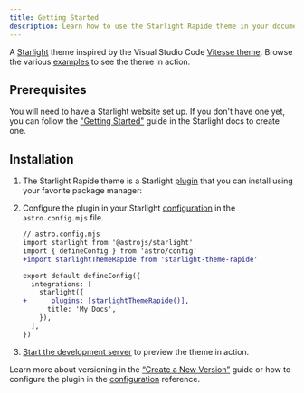 ```yaml
---
title: Getting Started
description: Learn how to use the Starlight Rapide theme in your documentation.
---
```


A [Starlight](https://starlight.astro.build) theme inspired by the Visual Studio Code [Vitesse theme](https://marketplace.visualstudio.com/items?itemName=antfu.theme-vitesse).
Browse the various [examples](/examples/asides/) to see the theme in action.

## Prerequisites

You will need to have a Starlight website set up.
If you don't have one yet, you can follow the ["Getting Started"](https://starlight.astro.build/getting-started) guide in the Starlight docs to create one.

## Installation


<Steps>

1. The Starlight Rapide theme is a Starlight [plugin](https://starlight.astro.build/reference/plugins/) that you can install using your favorite package manager:

   <PackageManagers pkg="starlight-theme-rapide" />

2. Configure the plugin in your Starlight [configuration](https://starlight.astro.build/reference/configuration/#plugins) in the `astro.config.mjs` file.

   ```diff lang="js"
   // astro.config.mjs
   import starlight from '@astrojs/starlight'
   import { defineConfig } from 'astro/config'
   +import starlightThemeRapide from 'starlight-theme-rapide'

   export default defineConfig({
     integrations: [
       starlight({
   +      plugins: [starlightThemeRapide()],
         title: 'My Docs',
       }),
     ],
   })
   ```

3. [Start the development server](https://starlight.astro.build/getting-started/#start-the-development-server) to preview the theme in action.

   <PackageManagers type="run" args="dev" />

</Steps>

Learn more about versioning in the [“Create a New Version”](/guides/create-new-version/) guide or how to configure the plugin in the [configuration](/configuration/) reference.
